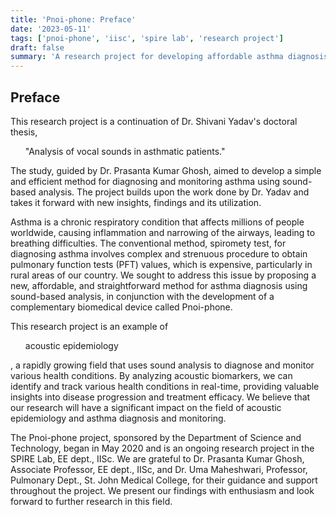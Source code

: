 ```yaml
---
title: 'Pnoi-phone: Preface'
date: '2023-05-11'
tags: ['pnoi-phone', 'iisc', 'spire lab', 'research project']
draft: false
summary: 'A research project for developing affordable asthma diagnosis method using sound-based analysis, funded by the Department of Science and Technology, under development in SPIRE Lab, IISC, Bangalore-12'
---
```


## Preface

This research project is a continuation of Dr. Shivani Yadav's doctoral thesis, <Ul>"Analysis of vocal sounds in asthmatic patients."</Ul> The study, guided by Dr. Prasanta Kumar Ghosh, aimed to develop a simple
and efficient method for diagnosing and monitoring asthma using sound-based analysis. The project builds
upon the work done by Dr. Yadav and takes it forward with new insights, findings and its utilization.

Asthma is a chronic respiratory condition that affects millions of people worldwide, causing inflammation
and narrowing of the airways, leading to breathing difficulties. The conventional method, spiromety test,
for diagnosing asthma involves complex and strenuous procedure to obtain pulmonary function tests (PFT)
values, which is expensive, particularly in rural areas of our country. We sought to address this issue
by proposing a new, affordable, and straightforward method for asthma diagnosis using sound-based analysis,
in conjunction with the development of a complementary biomedical device called Pnoi-phone.

This research project is an example of <Ul>acoustic epidemiology</Ul>, a rapidly growing
field that uses sound analysis to diagnose and monitor various health
conditions. By analyzing acoustic biomarkers, we can identify and track various
health conditions in real-time, providing valuable insights into disease
progression and treatment efficacy. We believe that our research will have a
significant impact on the field of acoustic epidemiology and asthma diagnosis
and monitoring.

The Pnoi-phone project, sponsored by the Department of Science and Technology,
began in May 2020 and is an ongoing research project in the SPIRE Lab, EE dept.,
IISc. We are grateful to Dr. Prasanta Kumar Ghosh, Associate Professor, EE
dept., IISc, and Dr. Uma Maheshwari, Professor, Pulmonary Dept., St. John
Medical College, for their guidance and support throughout the project. We
present our findings with enthusiasm and look forward to further research in
this field.

<br/>
<Next next_page="1_introduction" />
